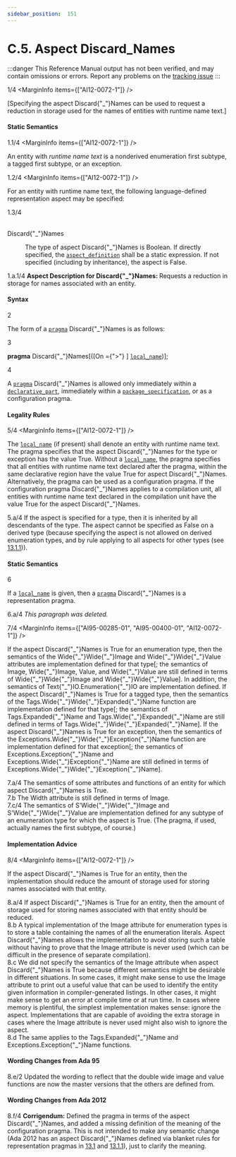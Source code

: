 ```yaml
---
sidebar_position:  151
---
```


# C.5. Aspect Discard_Names

:::danger
This Reference Manual output has not been verified,
and may contain omissions or errors.
Report any problems on the [tracking issue](https://github.com/ada-lang-io/ada-lang-io/issues/20)
:::


<MarginText>1/4</MarginText>
<MarginInfo items={["AI12-0072-1"]} />
<p>[Specifying the aspect Discard{"_"}Names can be used to request a reduction in storage used for the names of entities with runtime name text.] <br /></p>


#### Static Semantics

<MarginText>1.1/4</MarginText>
<MarginInfo items={["AI12-0072-1"]} />
<p>An entity with <i>runtime name text</i> is a nonderived enumeration first subtype, a tagged first subtype, or an exception.<br /></p>

<MarginText>1.2/4</MarginText>
<MarginInfo items={["AI12-0072-1"]} />
<p>For an entity with runtime name text, the following language-defined representation aspect may be specified:<br /></p>

<MarginText>1.3/4</MarginText>
<dt><br/>Discard{"_"}Names</dt>
<dl>
<dd>The type of aspect Discard{"_"}Names is Boolean. If directly specified, the <code><a href="/docs/arm/AA-13/AA-13.1#S0348">aspect_definition</a></code> shall be a static expression. If not specified (including by inheritance), the aspect is False.<br /></dd>
</dl>
<AnnotatedOnly>
<MarginText>1.a.1/4</MarginText>
<Admonition type="aarm" aarm="note">
<b>Aspect Description for </b><b>Discard{"_"}Names: </b>Requests a reduction in storage for names associated with an entity.<br />
</Admonition>
</AnnotatedOnly>


#### Syntax

<MarginText>2</MarginText>
<p class="Indented2">The form of a <code><a href="/docs/arm/AA-2/AA-2.8#S0019">pragma</a></code> Discard{"_"}Names is as follows: <br /></p>

<MarginText>3</MarginText>
<p class="Indented2">  <b>pragma</b> Discard{"_"}Names[([On ={">"} ] <code><a href="/docs/arm/AA-13/AA-13.1#S0345">local_name</a></code>)];<br /></p>

<MarginText>4</MarginText>
<p class="Indented2">A <code><a href="/docs/arm/AA-2/AA-2.8#S0019">pragma</a></code> Discard{"_"}Names is allowed only immediately within a <code><a href="/docs/arm/AA-3/AA-3.11#S0086">declarative_part</a></code>, immediately within a <code><a href="/docs/arm/AA-7/AA-7.1#S0230">package_specification</a></code>, or as a configuration pragma. <br /></p>


#### Legality Rules

<MarginText>5/4</MarginText>
<MarginInfo items={["AI12-0072-1"]} />
<p>The <code><a href="/docs/arm/AA-13/AA-13.1#S0345">local_name</a></code> (if present) shall denote an entity with runtime name text. The pragma specifies that the aspect Discard{"_"}Names for the type or exception has the value True. Without a <code><a href="/docs/arm/AA-13/AA-13.1#S0345">local_name</a></code>, the pragma specifies that all entities with runtime name text declared after the pragma, within the same declarative region have the value True for aspect Discard{"_"}Names. Alternatively, the pragma can be used as a configuration pragma. If the configuration pragma Discard{"_"}Names applies to a compilation unit, all entities with runtime name text declared in the compilation unit have the value True for the aspect Discard{"_"}Names.<br /></p>

<AnnotatedOnly>
<MarginText>5.a/4</MarginText>
<MarginInfo items={["AI12-0072-1"]} />
<Admonition type="aarm" aarm="ramification">
<b></b>If the aspect is specified for a type, then it is inherited by all descendants of the type. The aspect cannot be specified as False on a derived type (because specifying the aspect is not allowed on derived enumeration types, and by rule applying to all aspects for other types (see <a href="/docs/arm/AA-13/AA-13.1#Subclause_13.1.1">13.1.1</a>)). <br />
</Admonition>
</AnnotatedOnly>


#### Static Semantics

<MarginText>6</MarginText>
<p>If a <code><a href="/docs/arm/AA-13/AA-13.1#S0345">local_name</a></code> is given, then a <code><a href="/docs/arm/AA-2/AA-2.8#S0019">pragma</a></code> Discard{"_"}Names is a representation pragma.<br /></p>

<AnnotatedOnly>
<MarginText>6.a/4</MarginText>
<MarginInfo items={["AI05-0229-1", "AI12-0072-1"]} />
<Admonition type="aarm" aarm="note">
<i>This paragraph was deleted.</i><br />
</Admonition>
</AnnotatedOnly>

<MarginText>7/4</MarginText>
<MarginInfo items={["AI95-00285-01", "AI95-00400-01", "AI12-0072-1"]} />
<p>If the aspect Discard{"_"}Names is True for an enumeration type, then the semantics of the Wide{"_"}Wide{"_"}Image and Wide{"_"}Wide{"_"}Value attributes are implementation defined for that type[; the semantics of Image, Wide{"_"}Image, Value, and Wide{"_"}Value are still defined in terms of Wide{"_"}Wide{"_"}Image and Wide{"_"}Wide{"_"}Value]. In addition, the semantics of Text{"_"}IO.Enumeration{"_"}IO are implementation defined. If the aspect Discard{"_"}Names is True for a tagged type, then the semantics of the Tags.Wide{"_"}Wide{"_"}Expanded{"_"}Name function are implementation defined for that type[; the semantics of Tags.Expanded{"_"}Name and Tags.Wide{"_"}Expanded{"_"}Name are still defined in terms of Tags.Wide{"_"}Wide{"_"}Expanded{"_"}Name]. If the aspect Discard{"_"}Names is True for an exception, then the semantics of the Exceptions.Wide{"_"}Wide{"_"}Exception{"_"}Name function are implementation defined for that exception[; the semantics of Exceptions.Exception{"_"}Name and Exceptions.Wide{"_"}Exception{"_"}Name are still defined in terms of Exceptions.Wide{"_"}Wide{"_"}Exception{"_"}Name].<br /></p>

<AnnotatedOnly>
<MarginText>7.a/4</MarginText>
<Admonition type="aarm" aarm="implementation-defined">
<b></b>The semantics of some attributes and functions of an entity for which aspect Discard{"_"}Names is True.<br />
</Admonition>
</AnnotatedOnly>

<AnnotatedOnly>
<MarginText>7.b</MarginText>
<Admonition type="aarm" aarm="ramification">
<b></b>The Width attribute is still defined in terms of Image.<br />
</Admonition>
</AnnotatedOnly>

<AnnotatedOnly>
<MarginText>7.c/4</MarginText>
<MarginInfo items={["AI95-00285-01", "AI12-0072-1"]} />
<Admonition type="aarm" aarm="note">
The semantics of S'Wide{"_"}Wide{"_"}Image and S'Wide{"_"}Wide{"_"}Value are implementation defined for any subtype of an enumeration type for which the aspect is True. (The pragma, if used, actually names the first subtype, of course.) <br />
</Admonition>
</AnnotatedOnly>


#### Implementation Advice

<MarginText>8/4</MarginText>
<MarginInfo items={["AI12-0072-1"]} />
<p>If the aspect Discard{"_"}Names is True for an entity, then the implementation should reduce the amount of storage used for storing names associated with that entity. <br /></p>

<AnnotatedOnly>
<MarginText>8.a/4</MarginText>
<Admonition type="aarm" aarm="implementation-advice">
<b></b>If aspect Discard{"_"}Names is True for an entity, then the amount of storage used for storing names associated with that entity should be reduced.<br />
</Admonition>
</AnnotatedOnly>

<AnnotatedOnly>
<MarginText>8.b</MarginText>
<Admonition type="aarm" aarm="reason">
<b></b>A typical implementation of the Image attribute for enumeration types is to store a table containing the names of all the enumeration literals. Aspect Discard{"_"}Names allows the implementation to avoid storing such a table without having to prove that the Image attribute is never used (which can be difficult in the presence of separate compilation).<br />
</Admonition>
</AnnotatedOnly>

<AnnotatedOnly>
<MarginText>8.c</MarginText>
<Admonition type="aarm" aarm="note">
We did not specify the semantics of the Image attribute when aspect Discard{"_"}Names is True because different semantics might be desirable in different situations. In some cases, it might make sense to use the Image attribute to print out a useful value that can be used to identify the entity given information in compiler-generated listings. In other cases, it might make sense to get an error at compile time or at run time. In cases where memory is plentiful, the simplest implementation makes sense: ignore the aspect. Implementations that are capable of avoiding the extra storage in cases where the Image attribute is never used might also wish to ignore the aspect.<br />
</Admonition>
</AnnotatedOnly>

<AnnotatedOnly>
<MarginText>8.d</MarginText>
<Admonition type="aarm" aarm="note">
The same applies to the Tags.Expanded{"_"}Name and Exceptions.Exception{"_"}Name functions. <br />
</Admonition>
</AnnotatedOnly>

<AnnotatedOnly>

#### Wording Changes from Ada 95

</AnnotatedOnly>
<AnnotatedOnly>
<MarginText>8.e/2</MarginText>
<MarginInfo items={["AI95-00285-01", "AI95-00400-01"]} />
<Admonition type="aarm" aarm="note">
Updated the wording to reflect that the double wide image and value functions are now the master versions that the others are defined from. <br />
</Admonition>
</AnnotatedOnly>

<AnnotatedOnly>

#### Wording Changes from Ada 2012

</AnnotatedOnly>
<AnnotatedOnly>
<MarginText>8.f/4</MarginText>
<MarginInfo items={["AI12-0072-1"]} />
<Admonition type="aarm" aarm="note">
<b>Corrigendum:</b> Defined the pragma in terms of the aspect Discard{"_"}Names, and added a missing definition of the meaning of the configuration pragma. This is not intended to make any semantic change (Ada 2012 has an aspect Discard{"_"}Names defined via blanket rules for representation pragmas in <a href="/docs/arm/AA-13/AA-13.1">13.1</a> and <a href="/docs/arm/AA-13/AA-13.1#Subclause_13.1.1">13.1.1</a>), just to clarify the meaning. <br />
</Admonition>
</AnnotatedOnly>

